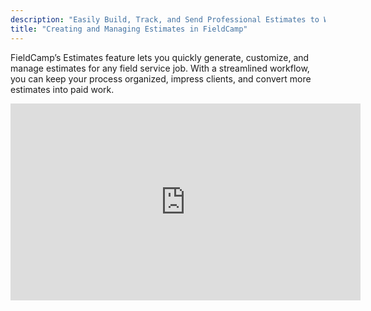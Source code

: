 ```yaml
---
description: "Easily Build, Track, and Send Professional Estimates to Win More Jobs"
title: "Creating and Managing Estimates in FieldCamp"
---
```


FieldCamp’s Estimates feature lets you quickly generate, customize, and manage estimates for any field service job. With a streamlined workflow, you can keep your process organized, impress clients, and convert more estimates into paid work.

<iframe width="560" height="315" src="https://www.youtube.com/embed/GNE8IjYVyys?si=7Bunbwvr28ZgIV_1" title="YouTube video player" frameborder="0" allow="accelerometer; autoplay; clipboard-write; encrypted-media; gyroscope; picture-in-picture; web-share" referrerpolicy="strict-origin-when-cross-origin" allowfullscreen />

## **Navigating the Estimates Section**

- <u>Log in to FieldCamp</u> with your credentials.
- In the left-hand navigation or main dashboard, click on Grow.

  ![E1 Pn](/images/E1.png)
- The main Estimates screen displays an organized list of all your estimates, including:
  - Estimate # (unique ID for easy tracking)
  - Title (custom name for the estimate)
  - Customer (client name)
  - Date (estimate creation date)
  - Total (total amount, including taxes)
  - Status (pending, approved, rejected)
  - Delivery Status

This overview lets you quickly find, filter, and manage all your open and past estimates.

## Creating a New Estimate

### Step 1: Start a New Estimate

- Click on \+ New Estimate on the right-hand side of the Estimates screen.

### Step 2: Fill Out Estimate Details

**Basic Information**

![E2 Pn](/images/E2.png)

- Customer: Select an existing client from your database or add a new client.
- Title: Give your estimate a clear, descriptive title (e.g., “Spring AC Maintenance”).
- Invoice Date: Set the date for the estimate (defaults to today, but can be adjusted).
- Billing Address: Enter or confirm the client’s billing address for clarity and record-keeping.

**Line Items**

![E3 Pn](/images/E3.png)

- Section Name: Optionally, group items under sections like “Labor,” “Parts,” or “Inspection.”
- Add Line Items: For each service or product:
  - Description: Briefly describe the service or item.
  - Qty: Enter the quantity.
  - Rate: Enter the price per unit.
  - Tax: Select the appropriate tax from the dropdown. The tax will be automatically calculated and reflected in the total.
  - Amount: This will be auto-calculated based on quantity, rate, and tax.
- Click Add Section to organize items into multiple sections if needed (e.g., separating labor and materials).

### Step 3: Save the Estimate

- Click Save to store your estimate. It will now appear on the main Estimates screen, ready for review or sending.

With FieldCamp, creating and managing estimates is simple, organized, and designed to help you win more jobs-so you can focus on delivering exceptional service while growing your business with confidence.